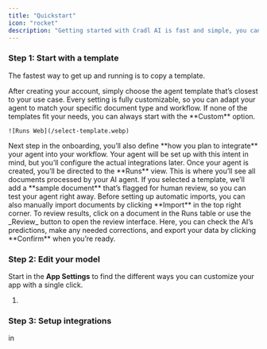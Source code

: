 ```yaml
---
title: "Quickstart"
icon: "rocket"
description: "Getting started with Cradl AI is fast and simple, you can be up and running with your custom document agent in just a few minutes."
---
```


### Step 1: Start with a template

The fastest way to get up and running is to copy a template.

<Steps>
  <Step title="Select template" icon="1" iconType="regular" stepNumber={1}>
    After creating your account, simply choose the agent template that’s closest to your use case. Every setting is fully customizable, so you can adapt your agent to match your specific document type and workflow. If none of the templates fit your needs, you can always start with the **Custom** option.

    ![Runs Web](/select-template.webp)
  </Step>
  <Step title="Add integrations">
    Next step in the onboarding, you’ll also define **how you plan to integrate** your agent into your workflow. Your agent will be set up with this intent in mind, but you’ll configure the actual integrations later.
  </Step>
  <Step title="Import a test document">
    Once your agent is created, you’ll be directed to the **Runs** view. This is where you’ll see all documents processed by your AI agent. If you selected a template, we’ll add a **sample document** that’s flagged for human review, so you can test your agent right away. Before setting up automatic imports, you can also manually import documents by clicking **Import** in the top right corner.
  </Step>
  <Step title="Review predictions">
    To review results, click on a document in the Runs table or use the _Review_ button to open the review interface. Here, you can check the AI’s predictions, make any needed corrections, and export your data by clicking **Confirm** when you’re ready.
  </Step>
</Steps>

### Step 2: Edit your model

Start in the **App Settings** to find the different ways you can customize your app with a single click.

1. 

### Step 3: Setup integrations

in